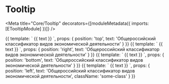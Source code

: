 

# Tooltip

<Meta title="Core/Tooltip" decorators={[moduleMetadata({ imports: [ETooltipModule] })]} />

<Props of={ETooltip} />

<Preview>
    <Story name="top" height="200px">
        {{           
            template: `
                <e-tooltip [position]="position">{{ text }}</e-tooltip>
            `,
            props: {
                position: 'top',
                text: 'Общероссийский классификатор видов экономической деятельности'
            }
        }}
    </Story>
</Preview>

<Preview>
    <Story name="right" height="200px">
        {{           
            template: `
                <e-tooltip [position]="position">{{ text }}</e-tooltip>
            `,
            props: {
                position: 'right',
                text: 'Общероссийский классификатор видов экономической деятельности'
            }
        }}
    </Story>
</Preview>

<Preview>
    <Story name="bottom" height="200px">
        {{           
            template: `
                <e-tooltip [position]="position">{{ text }}</e-tooltip>
            `,
            props: {
                position: 'bottom',
                text: 'Общероссийский классификатор видов экономической деятельности'
            }
        }}
    </Story>
</Preview>

<Preview>
    <Story name="left" height="200px">
        {{           
            template: `
                <e-tooltip [position]="position" [class]="className">{{ text }}</e-tooltip>
            `,
            props: {
                position: 'left',
                text: 'Общероссийский классификатор видов экономической деятельности',
                className: 'some-class'
            }
        }}
    </Story>
</Preview>
